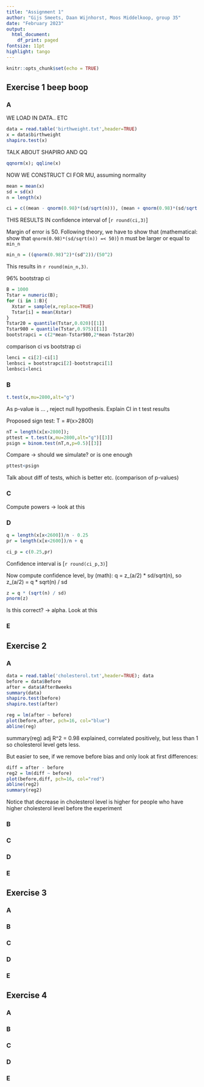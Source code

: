 ```yaml
---
title: "Assignment 1"
author: "Gijs Smeets, Daan Wijnhorst, Moos Middelkoop, group 35"
date: "February 2023"
output:
  html_document:
    df_print: paged
fontsize: 11pt
highlight: tango
---
```


```r
knitr::opts_chunk$set(echo = TRUE)
```

## Exercise 1 beep boop

### A

WE LOAD IN DATA.. ETC
```r
data = read.table('birthweight.txt',header=TRUE)
x = data$birthweight
shapiro.test(x)
```

TALK ABOUT SHAPIRO AND QQ
```r
qqnorm(x); qqline(x)
```

NOW WE CONSTRUCT CI FOR MU, assuming normality
```r
mean = mean(x)
sd = sd(x)
n = length(x)

ci = c((mean - qnorm(0.98)*(sd/sqrt(n))), (mean + qnorm(0.98)*(sd/sqrt(n))))
```
THIS RESULTS IN confidence interval of [`r round(ci,3)`]

Margin of error is 50. Following theory, we have to show that (mathematical: show that `qnorm(0.98)*(sd/sqrt(n)) =< 50)`)
n must be larger or equal to `min_n`
```r
min_n = ((qnorm(0.98)^2)*(sd^2))/(50^2)
```
This results in `r round(min_n,3)`.

96% bootstrap ci
```r
B = 1000
Tstar = numeric(B);
for (i in 1:B){
  Xstar = sample(x,replace=TRUE)
  Tstar[i] = mean(Xstar)
}
Tstar20 = quantile(Tstar,0.020)[[1]]
Tstar980 = quantile(Tstar,0.975)[[1]]
bootstrapci = c(2*mean-Tstar980,2*mean-Tstar20)
```

comparison ci vs bootstrap ci
```r
lenci = ci[2]-ci[1]
lenbsci = bootstrapci[2]-bootstrapci[1]
lenbsci<lenci 
```

### B

```r
t.test(x,mu=2800,alt="g")
```
As p-value is ... , reject null hypothesis.
Explain CI in t test results

Proposed sign test: T = #(x>2800)
```r
nT = length(x[x>2800]); 
pttest = t.test(x,mu=2800,alt="g")[[3]]
psign = binom.test(nT,n,p=0.5)[[3]]
```

Compare -> should we simulate? or is one enough
```r
pttest<psign
```
Talk about diff of tests, which is better etc. (comparison of p-values)

### C
Compute powers -> look at this

### D
```r
q = length(x[x<2600])/n - 0.25
pr = length(x[x<2600])/n + q
```

```r
ci_p = c(0.25,pr)
```
Confidence interval is [`r round(ci_p,3)`]


Now compute confidence level, by (math): q = z_(a/2) * sd/sqrt(n), so z_(a/2) = q * sqrt(n) / sd
```r
z = q * (sqrt(n) / sd)
pnorm(z)
```

Is this correct? -> alpha. Look at this


### E


## Exercise 2

### A
```r
data = read.table('cholesterol.txt',header=TRUE); data
before = data$Before
after = data$After8weeks
summary(data)
shapiro.test(before)
shapiro.test(after)
```
```r
reg = lm(after ~ before)
plot(before,after, pch=16, col="blue")
abline(reg)
```
summary(reg) adj R^2 = 0.98 explained, correlated positively, but less than 1 so cholesterol level gets less. 

But easier to see, if we remove before bias and only look at first differences:
```r
diff = after - before
reg2 = lm(diff ~ before)
plot(before,diff, pch=16, col="red")
abline(reg2)
summary(reg2)
```
Notice that decrease in cholesterol level is higher for people who have higher cholesterol level before the experiment

### B

### C

### D

### E


## Exercise 3

### A

### B

### C

### D

### E


## Exercise 4

### A

### B

### C

### D

### E

